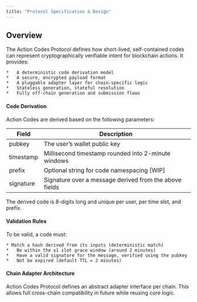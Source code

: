 ```yaml
---
title: "Protocol Specification & Design"
---
```


## Overview

The Action Codes Protocol defines how short-lived, self-contained codes can represent cryptographically verifiable intent for blockchain actions. It provides:

	*	A deterministic code derivation model
	*	A secure, encrypted payload format
	*	A pluggable adapter layer for chain-specific logic
	*	Stateless generation, stateful resolution
	*	Fully off-chain generation and submission flows


#### Code Derivation

Action Codes are derived based on the following parameters:

| Field         | Description   |
| ------------- | ----------------- |
| pubkey          | The user’s wallet public key |
| timestamp        | Millisecond timestamp rounded into 2-minute windows |
| prefix | Optional string for code namespacing [WIP] |
| signature | Signature over a message derived from the above fields |

The derived code is 8-digits long and unique per user, per time slot, and prefix.


#### Validation Rules

To be valid, a code must:

	* Match a hash derived from its inputs (deterministic match)
	*	Be within the ±1 slot grace window (around 2 minutes)
	*	Have a valid signature for the message, verified using the pubkey
	*	Not be expired (default TTL = 2 minutes)

#### Chain Adapter Architecture

Action Codes Protocol defines an abstract adapter interface per chain. 
This allows full cross-chain compatibility in future while reusing core logic.
